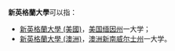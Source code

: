 '''新英格蘭大學'''可以指：

*[[新英格蘭大學_(美國)|新英格蘭大學 (美國)]]，[[美国|美国]][[缅因州|缅因州]]一大学；
*[[新英格蘭大學_(澳洲)|新英格蘭大學 (澳洲)]]，[[澳洲|澳洲]][[新南威尔士州|新南威尔士州]]一大学。

{{disambig|cat=六字地名消歧义}}